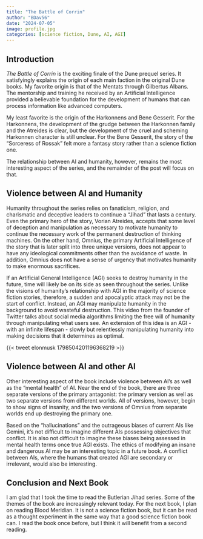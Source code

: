 ```yaml
---
title: "The Battle of Corrin"
author: "BDav56"
date: "2024-07-05"
image: profile.jpg
categories: [science fiction, Dune, AI, AGI]
---
```


## Introduction

*The Battle of Corrin* is the exciting finale of the Dune prequel series. It satisfyingly explains the origin of each main faction in the original Dune books. My favorite origin is that of the Mentats through Gilbertus Albans. The mentorship and training he received by an Artificial Intelligence provided a believable foundation for the development of humans that can process information like advanced computers.

My least favorite is the origin of the Harkonnens and Bene Gesserit. For the Harkonnens, the development of the grudge between the Harkonnen family and the Atreides is clear, but the development of the cruel and scheming Harkonnen character is still unclear. For the Bene Gesserit, the story of the "Sorceress of Rossak" felt more a fantasy story rather than a science fiction one.

The relationship between AI and humanity, however, remains the most interesting aspect of the series, and the remainder of the post will focus on that.

## Violence between AI and Humanity

Humanity throughout the series relies on fanaticism, religion, and charismatic and deceptive leaders to continue a "Jihad" that lasts a century. Even the primary hero of the story, Vorian Atreides, accepts that some level of deception and manipulation as necessary to motivate humanity to continue the necessary work of the permanent destruction of thinking machines. On the other hand, Omnius, the primary Artificial Intelligence of the story that is later split into three unique versions, does not appear to have any ideological commitments other than the avoidance of waste. In addition, Omnius does not have a sense of urgency that motivates humanity to make enormous sacrifices.

If an Artificial General Intelligence (AGI) seeks to destroy humanity in the future, time will likely be on its side as seen throughout the series. Unlike the visions of humanity's relationship with AGI in the majority of science fiction stories, therefore, a sudden and apocalyptic attack may not be the start of conflict. Instead, an AGI may manipulate humanity in the background to avoid wasteful destruction. This video from the founder of Twitter talks about social media algorithms limiting the free will of humanity through manipulating what users see. An extension of this idea is an AGI - with an infinite lifespan - slowly but relentlessly manipulating humanity into making decisions that it determines as optimal.

{{< tweet elonmusk 1798504201196368219 >}}

## Violence between AI and other AI

Other interesting aspect of the book include violence between AI's as well as the "mental health" of AI. Near the end of the book, there are three separate versions of the primary antagonist: the primary version as well as two separate versions from different worlds. All of versions, however, begin to show signs of insanity, and the two versions of Omnius from separate worlds end up destroying the primary one. 

Based on the "hallucinations" and the outrageous biases of current AIs like Gemini, it's not difficult to imagine different AIs possessing objectives that conflict. It is also not difficult to imagine these biases being assessed in mental health terms once true AGI exists. The ethics of modifying an insane and dangerous AI may be an interesting topic in a future book. A conflict between AIs, where the humans that created AGI are secondary or irrelevant, would also be interesting.  

## Conclusion and Next Book

I am glad that I took the time to read the Butlerian Jihad series. Some of the themes of the book are increasingly relevant today. For the next book, I plan on reading Blood Meridian. It is not a science fiction book, but it can be read as a thought experiment in the same way that a good science fiction book can. I read the book once before, but I think it will benefit from a second reading.
